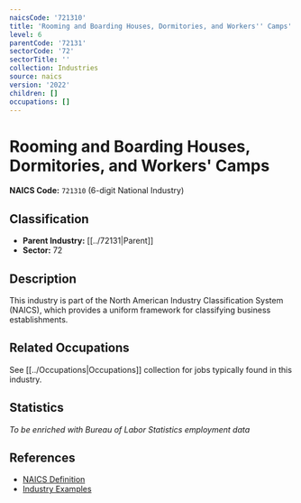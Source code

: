 ```yaml
---
naicsCode: '721310'
title: 'Rooming and Boarding Houses, Dormitories, and Workers'' Camps'
level: 6
parentCode: '72131'
sectorCode: '72'
sectorTitle: ''
collection: Industries
source: naics
version: '2022'
children: []
occupations: []
---
```

# Rooming and Boarding Houses, Dormitories, and Workers' Camps

**NAICS Code:** `721310` (6-digit National Industry)

## Classification

- **Parent Industry:** [[../72131|Parent]]
- **Sector:** 72

## Description

This industry is part of the North American Industry Classification System (NAICS), which provides a uniform framework for classifying business establishments.

## Related Occupations

See [[../Occupations|Occupations]] collection for jobs typically found in this industry.

## Statistics

*To be enriched with Bureau of Labor Statistics employment data*

## References

- [NAICS Definition](https://www.census.gov/naics/)
- [Industry Examples](https://www.census.gov/naics/2022NAICS/)
